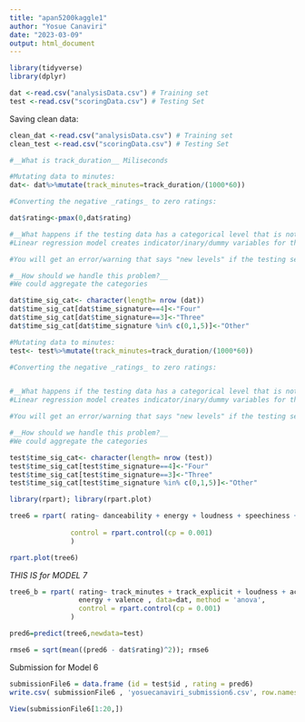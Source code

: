 ```yaml
---
title: "apan5200kaggle1"
author: "Yosue Canaviri"
date: "2023-03-09"
output: html_document
---
```


```r
library(tidyverse)
library(dplyr)

```

```r
dat <-read.csv("analysisData.csv") # Training set
test <-read.csv("scoringData.csv") # Testing Set
```

Saving clean data:
```r
clean_dat <-read.csv("analysisData.csv") # Training set
clean_test <-read.csv("scoringData.csv") # Testing Set

#__What is track_duration__ Miliseconds

#Mutating data to minutes:
dat<- dat%>%mutate(track_minutes=track_duration/(1000*60))

#Converting the negative _ratings_ to zero ratings:

dat$rating<-pmax(0,dat$rating)

#__What happens if the testing data has a categorical level that is not in the training data?__
#Linear regression model creates indicator/inary/dummy variables for the levels of a categorical input. These are relative #toa base case.

#You will get an error/warning that says "new levels" if the testing set has categories not in the training set.

#__How should we handle this problem?__
#We could aggregate the categories

dat$time_sig_cat<- character(length= nrow (dat))
dat$time_sig_cat[dat$time_signature==4]<-"Four"
dat$time_sig_cat[dat$time_signature==3]<-"Three"
dat$time_sig_cat[dat$time_signature %in% c(0,1,5)]<-"Other"
```
  
```r
#Mutating data to minutes:
test<- test%>%mutate(track_minutes=track_duration/(1000*60))

#Converting the negative _ratings_ to zero ratings:


#__What happens if the testing data has a categorical level that is not in the training data?__
#Linear regression model creates indicator/inary/dummy variables for the levels of a categorical input. These are relative #toa base case.

#You will get an error/warning that says "new levels" if the testing set has categories not in the training set.

#__How should we handle this problem?__
#We could aggregate the categories

test$time_sig_cat<- character(length= nrow (test))
test$time_sig_cat[test$time_signature==4]<-"Four"
test$time_sig_cat[test$time_signature==3]<-"Three"
test$time_sig_cat[test$time_signature %in% c(0,1,5)]<-"Other"
```

```r
library(rpart); library(rpart.plot)

tree6 = rpart( rating~ danceability + energy + loudness + speechiness + acousticness + instrumentalness +liveness+tempo+time_signature+track_explicit+key+mode+valence + track_minutes, data=dat, method = 'anova',
            
               control = rpart.control(cp = 0.001)
               )
```


```r
rpart.plot(tree6)
```
_THIS IS for MODEL 7_

```r
tree6_b = rpart( rating~ track_minutes + track_explicit + loudness + acousticness + danceability +
                 energy + valence , data=dat, method = 'anova',
                 control = rpart.control(cp = 0.001)
               )
```

```r
pred6=predict(tree6,newdata=test)
```

```r
rmse6 = sqrt(mean((pred6 - dat$rating)^2)); rmse6
```

Submission for Model 6

```r
submissionFile6 = data.frame (id = test$id , rating = pred6)
write.csv( submissionFile6 , 'yosuecanaviri_submission6.csv', row.names =F)
```

```r
View(submissionFile6[1:20,])
```